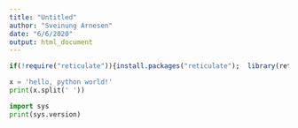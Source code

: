 ```yaml
---
title: "Untitled"
author: "Sveinung Arnesen"
date: "6/6/2020"
output: html_document
---
```

```r
if(!require("reticulate")){install.packages("reticulate");  library(reticulate)}
```

```python
x = 'hello, python world!'
print(x.split(' '))
```

```python
import sys
print(sys.version)
```